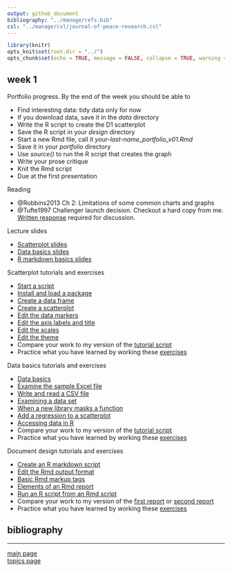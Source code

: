 ```yaml
---
output: github_document
bibliography: "../manage/refs.bib" 
csl: "../manage/csl/journal-of-peace-research.csl"
---
```



```r
library(knitr)
opts_knit$set(root.dir = "../")
opts_chunk$set(echo = TRUE, message = FALSE, collapse = TRUE, warning = FALSE)
```



## week 1

Portfolio progress. By the end of the week you should be able to 

- Find interesting data: tidy data only for now 
- If you download data, save it in the *data* directory 
- Write the R script to create the D1 scatterplot
- Save the R script in your *design* directory 
- Start a new Rmd file, call it *your-last-name_portfolio_v01.Rmd* 
- Save it in your *portfolio* directory 
- Use *source()* to run the R script that creates the graph 
- Write your prose critique 
- Knit the Rmd script 
- Due at the first presentation

Reading

- @Robbins2013 Ch 2: Limitations of some common charts and graphs
- @Tufte1997 Challenger launch decision. Checkout a hard copy from me. [Written response](read-01_reading-response-form.pdf) required for discussion. 

Lecture slides

- [Scatterplot slides](../slides/Le03-scatterplot-slides.pdf)
- [Data basics slides](../slides/Le04-data-basics-slides.pdf) 
- [R markdown basics slides](../slides/Le06-markdown-basics-slides.pdf) 

Scatterplot tutorials and exercises

- [Start a script](tut-0301_start-scatterplot.md)
- [Install and load a package](tut-0302_install-load-package.md)
- [Create a data frame](tut-0303_create-data-frame.md)
- [Create a scatterplot](tut-0304_create-scatterplot.md)
- [Edit the data markers](tut-0305_edit-data-markers.md)
- [Edit the axis labels and title](tut-0306_edit-axis-labels-title.md)
- [Edit the scales](tut-0307_edit-scales.md)
- [Edit the theme](tut-0308_edit-theme.md)
- Compare your work to my version of the [tutorial script](../practiceR/tut02_scatterplot.R)  
- Practice what you have learned by working these [exercises](tut-0309_scatterplot-exercise.md) 

Data basics tutorials and exercises

- [Data basics](tut-0401_data-basics.md)  
- [Examine the sample Excel file](tut-0402_read-excel.md)  
- [Write and read a CSV file](tut-0403_read-write-csv.md)  
- [Examining a data set](tut-0404_examine-new-data.md)  
- [When a new library masks a function](tut-0405_new-library-masks.md)  
- [Add a regression to a scatterplot](tut-0406_add-regression.md)  
- [Accessing data in R](tut-0407_access-data-in-R.md)  
- Compare your work to my version of the [tutorial script](../practiceR/tut03_data-basics.R)  
- Practice what you have learned by working these [exercises](tut-0408_data-basics-exercise.md)  

Document design tutorials and exercises

- [Create an R markdown script](tut-0601_rmd-start-markdown.md)  
- [Edit the Rmd output format](tut-0602_rmd-edit-output.md)  
- [Basic Rmd markup tags](tut-0603_rmd-basic-tags.md)  
- [Elements of an Rmd report](tut-0604_rmd-elements.md)  
- [Run an R script from an Rmd script](tut-0605_rmd-run-r.md)  
- Compare your work to my version of the [first report](../practiceR/tut04_first-report.Rmd) or [second report](../practiceR/tut04_second-report.Rmd)
- Practice what you have learned by working these [exercises](tut-0607_rmd-exercise.md)  






## bibliography 

<div id="refs"></div>
  
---

[main page](../README.md)<br>
[topics page](../README-by-topic.md)
